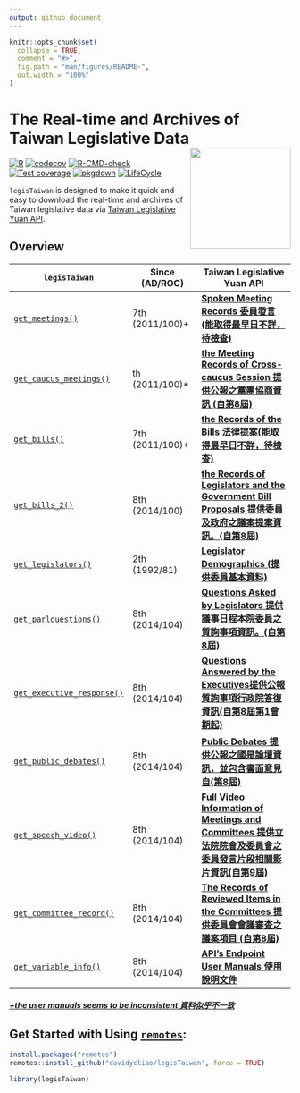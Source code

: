 ```yaml
---
output: github_document
---
```


<!-- README.md is generated from README.Rmd. Please edit that file -->

```r
knitr::opts_chunk$set(
  collapse = TRUE,
  comment = "#>",
  fig.path = "man/figures/README-",
  out.width = "100%"
)
```


# The Real-time and Archives of Taiwan Legislative Data <img src="man/figures/logo.png" align="right" width="180"/>

<!-- badges: start -->
[![R](https://github.com/davidycliao/legisTaiwan/actions/workflows/r.yml/badge.svg)](https://github.com/davidycliao/legisTaiwan/actions/workflows/r.yml) [![codecov](https://codecov.io/gh/davidycliao/legisTaiwan/branch/master/graph/badge.svg?token=HVVTCOE90D)](https://codecov.io/gh/davidycliao/legisTaiwan)
[![R-CMD-check](https://github.com/davidycliao/legisTaiwan/actions/workflows/R-CMD-check.yaml/badge.svg)](https://github.com/davidycliao/legisTaiwan/actions/workflows/R-CMD-check.yaml)
[![Test coverage](https://github.com/davidycliao/legisTaiwan/actions/workflows/test-coverage.yaml/badge.svg)](https://github.com/davidycliao/legisTaiwan/actions/workflows/test-coverage.yaml)
[![pkgdown](https://github.com/davidycliao/legisTaiwan/actions/workflows/pkgdown.yaml/badge.svg)](https://github.com/davidycliao/legisTaiwan/actions/workflows/pkgdown.yaml)
[![LifeCycle](https://img.shields.io/badge/lifecycle-experimental-orange)](https://lifecycle.r-lib.org/articles/stages.html#experimental)
<!-- badges: end -->


`legisTaiwan` is designed to make it quick and easy to download the real-time and archives of Taiwan legislative data via  [Taiwan Legislative Yuan API](https://data.ly.gov.tw/index.action). 


## Overview

| `legisTaiwan`                 |   Since (AD/ROC)       |  Taiwan Legislative Yuan API |
|-------------------------------|---------------------|------------------------------|
|[`get_meetings()`](https://davidycliao.github.io/legisTaiwan/reference/get_bills.html) |  7th  (2011/100)+ | [**Spoken Meeting Records 委員發言(能取得最早日不詳，待檢查)**](https://davidycliao.github.io/legisTaiwan/reference/get_bills.html)                         |
|[`get_caucus_meetings()`](https://davidycliao.github.io/legisTaiwan/reference/get_caucus_meetings.html) |  th  (2011/100)* | [**the Meeting Records of Cross-caucus Session 提供公報之黨團協商資訊 (自第8屆)**](https://data.ly.gov.tw/getds.action?id=8)                         |
|[`get_bills()`](https://davidycliao.github.io/legisTaiwan/reference/get_bills.html)                 |  7th  (2011/100)+ | [**the Records of the Bills 法律提案(能取得最早日不詳，待檢查)**](https://davidycliao.github.io/legisTaiwan/reference/get_bills.html)                    |
|[`get_bills_2()`](https://davidycliao.github.io/legisTaiwan/reference/get_bills_2.html)                 |  8th  (2014/100) | [**the Records of Legislators and the Government Bill Proposals 提供委員及政府之議案提案資訊。(自第8屆)**](https://data.ly.gov.tw/getds.action?id=1)                    |
|[`get_legislators()`](https://davidycliao.github.io/legisTaiwan/reference/get_legislators.html)     |  2th  (1992/81) | [**Legislator Demographics (提供委員基本資料)**](https://davidycliao.github.io/legisTaiwan/reference/get_legislators.html)                |
|[`get_parlquestions()`](https://davidycliao.github.io/legisTaiwan/reference/get_parlquestions.html) |  8th  (2014/104) | [**Questions Asked by Legislators 提供議事日程本院委員之質詢事項資訊。(自第8屆) **](https://davidycliao.github.io/legisTaiwan/reference/get_parlquestions.html)     |
| [`get_executive_response()`](https://davidycliao.github.io/legisTaiwan/reference/get_executive_response.html)                |  8th  (2014/104) | [**Questions Answered by the Executives提供公報質詢事項行政院答復資訊(自第8屆第1會期起)**](https://davidycliao.github.io/legisTaiwan/reference/get_executive_response.html)   |
| [`get_public_debates()`](https://davidycliao.github.io/legisTaiwan/reference/get_public_debates.html) |  8th  (2014/104) | [**Public Debates 提供公報之國是論壇資訊，並包含書面意見自(第8屆)**](https://davidycliao.github.io/legisTaiwan/reference/get_public_debates.html) |
| [`get_speech_video()`](https://davidycliao.github.io/legisTaiwan/reference/get_speech_video.html)     |  8th  (2014/104) | [**Full Video Information of Meetings and Committees 提供立法院院會及委員會之委員發言片段相關影片資訊(自第9屆)**](https://data.ly.gov.tw/getds.action?id=148) |
| [`get_committee_record()`](https://davidycliao.github.io/legisTaiwan/reference/get_speech_video.html) |  8th  (2014/104) | [**The Records of Reviewed Items in the Committees 提供委員會會議審查之議案項目 (自第8屆)**](https://davidycliao.github.io/legisTaiwan/reference/get_speech_video.html) |
| [`get_variable_info()`](https://davidycliao.github.io/legisTaiwan/reference/get_variable_info.html)   |  8th  (2014/104) | [**API's Endpoint User Manuals 使用說明文件**](https://davidycliao.github.io/legisTaiwan/reference/get_variable_info.html) |


##### [+the user manuals seems to be inconsistent 資料似乎不一致]() 

## Get Started with Using [`remotes`](https://github.com/r-lib/remotes):

```r
install.packages("remotes")
remotes::install_github("davidycliao/legisTaiwan", force = TRUE)
```

```r
library(legisTaiwan)
```



